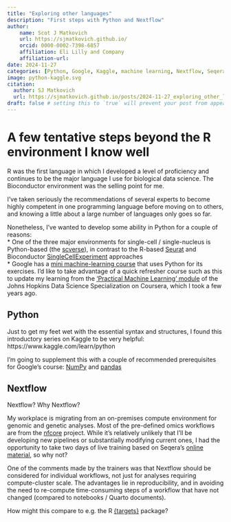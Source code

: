 ```yaml
---
title: "Exploring other languages"
description: "First steps with Python and Nextflow"
author:
    name: Scot J Matkovich
    url: https://sjmatkovich.github.io/
    orcid: 0000-0002-7398-6857
    affiliation: Eli Lilly and Company
    affiliation-url:  
date: 2024-11-27
categories: [Python, Google, Kaggle, machine learning, Nextflow, Seqera, blog] # self-defined categories
image: python-kaggle.svg
citation:
  author: SJ Matkovich
  url: https://sjmatkovich.github.io/posts/2024-11-27_exploring_other_languages/ 
draft: false # setting this to `true` will prevent your post from appearing on your listing page until you're ready!
---
```


# A few tentative steps beyond the R environment I know well

R was the first language in which I developed a level of proficiency and continues to be the major language I use for biological data science. The Bioconductor environment was the selling point for me.\

I've taken seriously the recommendations of several experts to become highly competent in one programming language before moving on to others, and knowing a little about a large number of languages only goes so far.\

Nonetheless, I've wanted to develop some ability in Python for a couple of reasons:\
\* One of the three major environments for single-cell / single-nucleus is Python-based (the [scverse](https://scverse.org/)), in contrast to the R-based [Seurat](https://satijalab.org/seurat/) and Bioconductor [SingleCellExperiment](https://bioconductor.org/books/release/OSCA/) approaches\
\* Google has a [mini machine-learning course](https://developers.google.com/machine-learning/crash-course) that uses Python for its exercises. I'd like to take advantage of a quick refresher course such as this to update my learning from the ['Practical Machine Learning' module](https://www.coursera.org/learn/practical-machine-learning?specialization=jhu-data-science) of the Johns Hopkins Data Science Specialization on Coursera, which I took a few years ago.

## Python

Just to get my feet wet with the essential syntax and structures, I found this introductory series on Kaggle to be very helpful: https://www.kaggle.com/learn/python

I'm going to supplement this with a couple of recommended prerequisites for Google's course: [NumPy](https://colab.research.google.com/github/google/eng-edu/blob/main/ml/cc/exercises/numpy_ultraquick_tutorial.ipynb?utm_source=mlcc&utm_campaign=colab-external&utm_medium=referral&utm_content=mlcc-prework&hl=en) and [pandas](https://colab.research.google.com/github/google/eng-edu/blob/main/ml/cc/exercises/pandas_dataframe_ultraquick_tutorial.ipynb?utm_source=mlcc&utm_campaign=colab-external&utm_medium=referral&utm_content=mlcc-prework&hl=en)

## Nextflow

Nextflow? Why Nextflow?

My workplace is migrating from an on-premises compute environment for genomic and genetic analyses. Most of the pre-defined omics workflows are from the [nfcore](https://nf-co.re/) project. While it's relatively unlikely that I'll be developing new pipelines or substantially modifying current ones, I had the opportunity to take two days of live training based on Seqera's [online material](https://training.nextflow.io/#in-depth-nextflow-training), so why not?\

One of the comments made by the trainers was that Nextflow should be considered for individual workflows, not just for analyses requiring compute-cluster scale. The advantages lie in reproducibility, and in avoiding the need to re-compute time-consuming steps of a workflow that have not changed (compared to notebooks / Quarto documents).\

How might this compare to e.g. the R [{targets}](https://github.com/ropensci/targets) package?
